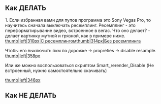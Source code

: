 ==Как ДЕЛАТЬ==


1. Если избранная вами для пупов программа это Sony Vegas Pro, то научитесь сначала выключать ресемплинг. Ресемплинг - это переформатирывание видео, встроенное в вегас. Что оно делает? - делает картинку мутной и грязной, как в примере ниже. 
​​​​
[[Файл:Resample.jpg|thumb|left|310px|С ресемплингом]][[Файл:Without.jpg|thumb|314px|Без ресемплинга]]













Чтобы его выключить пкм по дорожке -> propreties -> disable resample.
[[Файл:2018-04-21_17-13-28.png|thumb|left|358px]]























Или же можно воспользоваться скриптом Smart_rerender_Disable (Не встроенный, нужно самостоятельно скачивать)

[[Файл:2018-04-21_17-34-22.png|thumb|left|346px]]








































==Как НЕ ДЕЛАТЬ==